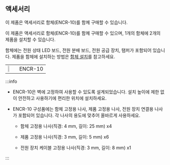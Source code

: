 ## 액세서리

<Include product='corestation_40'>

이 제품은 액세서리로 함체(ENCR-10)를 함께 구매할 수 있습니다.

</Include>

<Include product='inputmodule,outputmodule'>

이 제품은 액세서리로 함체(ENCR-10)를 함께 구매할 수 있으며, 1개의 함체에 2개의 제품을 설치할 수 있습니다.

</Include>

함체에는 전원 상태 LED 보드, 전원 분배 보드, 전원 공급 장치, 탬퍼가 포함되어 있습니다. 제품을 함체에 설치하는 방법은 [함체 설치](installation#install-enclosure)를 참고하세요.

<Table className='component'>
<Tbody>
<Row className='center white'>

<Td><Image src='/img/device/component-encr10.svg' width='20%' className='none' alone /></Td>

</Row>
<Row className='center'>

<Td>ENCR-10</Td>

</Row>
</Tbody>
</Table>

:::info

* ENCR-10은 벽에 고정하여 사용할 수 있도록 설계되었습니다. 설치 높이에 제한 없이 안전하고 사용하기에 편리한 위치에 설치하세요.

* ENCR-10 구성품에는 함체 고정용 나사, 제품 고정용 나사, 전원 장치 연결용 나사가 포함되어 있습니다. 각 나사의 용도에 맞추어 올바르게 사용하세요.

  * 함체 고정용 나사(직경: 4 mm, 길이: 25 mm) x4

  * 제품 고정용 나사(직경: 3 mm, 길이: 5 mm) x6

  * 전원 장치 케이블 고정용 나사(직경: 3 mm, 길이: 8 mm) x1

:::